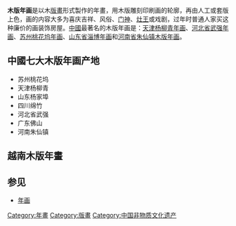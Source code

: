 '''木版年画'''是以木[[版畫|版畫]]形式製作的年畫，用木版雕刻印刷画的轮廓，再由人工或套版上色，画的内容大多为喜庆吉祥、风俗、[[门神|门神]]、[[灶王|灶王]]或戏剧，过年时普通人家买这种廉价的画装饰房屋。[[中國|中國]]最著名的木版年画是：[[天津|天津]][[杨柳青年画|杨柳青年画]]、[[河北省|河北省]][[武强年画|武强年画]]、[[苏州|苏州]][[桃花坞年画|桃花坞年画]]、[[山东省|山东省]][[淄博年画|淄博年画]]和[[河南省|河南省]][[朱仙镇木版年画|朱仙镇木版年画]]。

== 中國七大木版年画产地 ==
* 苏州桃花坞
* 天津杨柳青
* 山东杨家埠
* 四川绵竹
* 河北省武强
* 广东佛山
* 河南朱仙镇

== 越南木版年畫 ==
== 参见 ==
* [[年画|年画]]
[[Category:年畫|Category:年畫]]
[[Category:版畫|Category:版畫]]
[[Category:中国非物质文化遗产|Category:中国非物质文化遗产]]